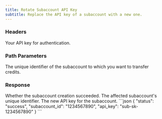 ```yaml
---
title: Rotate Subaccount API Key
subtitle: Replace the API key of a subaccount with a new one.
---
```



### Headers

<ParamField header="authorization" type="string" required>
  Your API key for authentication.
</ParamField>

### Path Parameters

<ParamField path="subaccount_id" type="string" required>
    The unique identifier of the subaccount to which you want to transfer credits.
</ParamField>

### Response
<ResponseField name="status" type="string">
    Whether the subaccount creation succeeded.
</ResponseField>

<ResponseField name="subaccount_id" type="string">
    The affected subaccount's unique identifier.
</ResponseField>

<ResponseField name="api_key" type="string">
    The new API key for the subaccount.
</ResponseField>

<ResponseExample>
```json
{
    "status": "success",
    "subaccount_id": "1234567890",
    "api_key": "sub-sk-1234567890"
}
```
</ResponseExample>
